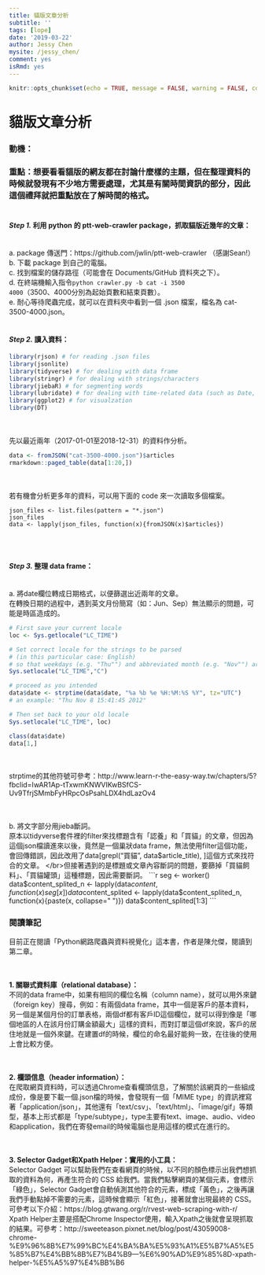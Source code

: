 ```yaml
---
title: 貓版文章分析
subtitle: ''
tags: [lope]
date: '2019-03-22'
author: Jessy Chen
mysite: /jessy_chen/
comment: yes
isRmd: yes
---
```


```r
knitr::opts_chunk$set(echo = TRUE, message = FALSE, warning = FALSE, comment = "#>", rownames.print = FALSE, cols.min.print = 3)
```

# <b>貓版文章分析</b>
### 動機：
### 重點：想要看看貓版的網友都在討論什麼樣的主題，但在整理資料的時候就發現有不少地方需要處理，尤其是有關時間資訊的部分，因此這個禮拜就把重點放在<b>了解時間的格式</b>。</br></br>


#### <b><i>Step 1.</i> 利用 python 的 ptt-web-crawler package，抓取貓版近幾年的文章：</b>
</br>a. package 傳送門：https://github.com/jwlin/ptt-web-crawler
（感謝Sean!）
</br>b. 下載 package 到自己的電腦。
</br>c. 找到檔案的儲存路徑（可能會在 Documents/GitHub 資料夾之下）。
</br>d. 在終端機輸入指令<code>python crawler.py -b cat -i 3500 4000</code>（3500、4000分別為起始頁數和結束頁數）。
</br>e. 耐心等待爬蟲完成，就可以在資料夾中看到一個 .json 檔案，檔名為 cat-3500-4000.json。</br></br>


#### <b><i>Step 2.</i> 讀入資料：</b>
```r
library(rjson) # for reading .json files
library(jsonlite)
library(tidyverse) # for dealing with data frame
library(stringr) # for dealing with strings/characters
library(jiebaR) # for segmenting words
library(lubridate) # for dealing with time-related data (such as Date, POSIXct, and POSIXlt)
library(ggplot2) # for visualzation
library(DT)
```

</br></br>先以最近兩年（2017-01-01至2018-12-31）的資料作分析。
```r
data <- fromJSON("cat-3500-4000.json")$articles
rmarkdown::paged_table(data[1:20,])
```

</br></br>若有機會分析更多年的資料，可以用下面的 code 來一次讀取多個檔案。
```
json_files <- list.files(pattern = "*.json")
json_files
data <- lapply(json_files, function(x){fromJSON(x)$articles})
```
 </br></br>

#### <b><i>Step 3.</i> 整理 data frame：</b>
</br>a. 將date欄位轉成日期格式，以便篩選出近兩年的文章。
</br>在轉換日期的過程中，遇到英文月份簡寫（如：Jun、Sep）無法顯示的問題，可能是時區造成的。
```r
# First save your current locale
loc <- Sys.getlocale("LC_TIME")

# Set correct locale for the strings to be parsed
# (in this particular case: English)
# so that weekdays (e.g. "Thu"") and abbreviated month (e.g. "Nov"") are recognized
Sys.setlocale("LC_TIME","C") 

# proceed as you intended
data$date <- strptime(data$date, "%a %b %e %H:%M:%S %Y", tz="UTC")
# an example: "Thu Nov 8 15:41:45 2012"

# Then set back to your old locale
Sys.setlocale("LC_TIME", loc) 

class(data$date)
data[1,]
```

</br></br>strptime的其他符號可參考：http://www.learn-r-the-easy-way.tw/chapters/5?fbclid=IwAR1Ap-tTxwmKNWVIKwBSfCS-Uv9TfrjSMmbFyHRpcOsPsahLDX4hdLazOv4

</br></br>b. 將文字部分用jieba斷詞。
</br>原本以tidyverse套件裡的filter來找標題含有「認養」和「買貓」的文章，但因為這個json檔讀進來以後，竟然是一個巢狀data frame，無法使用filter這個功能，會回傳錯誤，因此改用了data[grepl("買貓", data$article_title), ]這個方式來找符合的文章。
</br>但接著遇到的是標題或文章內容斷詞的問題，要篩掉「買貓飼料」、「買貓罐頭」這種標題，因此需要斷詞。
```r
seg <- worker()
data$content_splited_n <- lapply(data$content, function(x){seg[x]})
data$content_splited <- lapply(data$content_splited_n, function(x){paste(x, collapse=" ")})
data$content_splited[1:3]
```



### 閱讀筆記
目前正在閱讀「Python網路爬蟲與資料視覺化」這本書，作者是陳允傑，閱讀到第二章。

</br></br><b>1. 關聯式資料庫（relational database）：</b>
</br>不同的data frame中，如果有相同的欄位名稱（column name），就可以用外來鍵（foreign key）搜尋，例如：有兩個data frame，其中一個是客戶的基本資料，另一個是某個月份的訂單表格，兩個df都有客戶ID這個欄位，就可以得到像是「哪個地區的人在該月份訂購金額最大」這樣的資料，而對訂單這個df來說，客戶的居住地就是一個外來鍵。在建置df的時候，欄位的命名最好能夠一致，在往後的使用上會比較方便。

</br></br><b>2. 欄頭信息（header information）：</b>
</br>在爬取網頁資料時，可以透過Chrome查看欄頭信息，了解關於該網頁的一些組成成份，像是要下載一個.json檔的時候，會發現有一個「MIME type」的資訊裡寫著「application/json」，其他還有「text/csv」、「text/html」、「image/gif」等類型，基本上形式都是「type/subtype」，type主要有text、image、audio、video和application，我們在寄發email的時候電腦也是用這樣的模式在進行的。

</br></br><b>3. Selector Gadget和Xpath Helper：實用的小工具：</b>
</br>Selector Gadget 可以幫助我們在查看網頁的時候，以不同的顏色標示出我們想抓取的資料為何，再產生符合的 CSS 給我們。當我們點擊網頁的某個元素，會標示「綠色」，Selector Gadget會自動偵測其他符合的元素，標成「黃色」，之後再讓我們手動點掉不需要的元素，這時候會顯示「紅色」，接著就會出現最終的 CSS。可參考以下介紹：https://blog.gtwang.org/r/rvest-web-scraping-with-r/
</br>Xpath Helper主要是搭配Chrome Inspector使用，輸入Xpath之後就會呈現抓取的結果。可參考：http://sweeteason.pixnet.net/blog/post/43059008-chrome-%E9%96%8B%E7%99%BC%E4%BA%BA%E5%93%A1%E5%B7%A5%E5%85%B7%E4%BB%8B%E7%B4%B9---%E6%90%AD%E9%85%8D-xpath-helper-%E5%A5%97%E4%BB%B6
